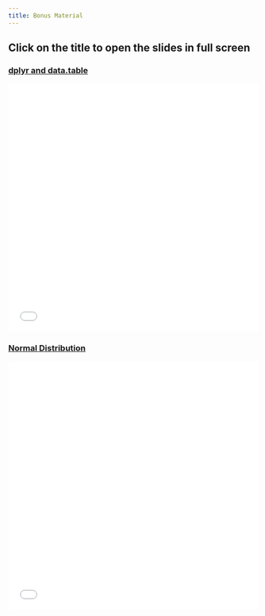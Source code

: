 ```yaml
---
title: Bonus Material
---
```


<style>
        /* Basic styles for the iframe */
        iframe {
            width: 100%;
            height: 500px;
            border: none;
            cursor: pointer; /* Makes the iframe appear clickable */
        }
        background-color:red
</style>

<h2>Click on the title to open the slides in full screen</h2>

<h3>[**dplyr and data.table**](slides/dplyr_datatable.qmd)</h3>

<iframe id="myIframe" class="slide-deck" src="slides/dplyr_datatable.html" title="dplyr and data.table">

</iframe>

<h3>[**Normal Distribution**](slides/normal_distribution.qmd)</h3>

<iframe id="myIframe" class="slide-deck" src="slides/normal_distribution.html" title="Normal Distribution">

</iframe>
